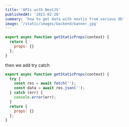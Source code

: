 ```yaml
---
title: 'APIs with NextJS'
publishedAt: '2021-02-28'
summary: 'how to get data with nextjs from various db'
image: '/static/images/backend/banner.jpg'
---
```


```js
export async function getStaticProps(context) {
  return {
    props: {}
  };
}
```

then we add try catch

```js
export async function getStaticProps(context) {
  try {
    const res = await fetch('');
    const data = await res.json('');
  } catch (err) {
    console.error(err);
  }
  return {
    props: {}
  };
}
```

